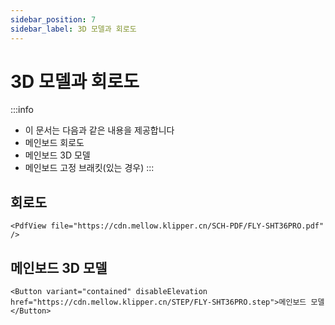 ```yaml
---
sidebar_position: 7
sidebar_label: 3D 모델과 회로도
---
```




# 3D 모델과 회로도


:::info
* 이 문서는 다음과 같은 내용을 제공합니다
* 메인보드 회로도
* 메인보드 3D 모델
* 메인보드 고정 브래킷(있는 경우)
:::

## 회로도

    <PdfView file="https://cdn.mellow.klipper.cn/SCH-PDF/FLY-SHT36PRO.pdf" />


## 메인보드 3D 모델

    <Button variant="contained" disableElevation href="https://cdn.mellow.klipper.cn/STEP/FLY-SHT36PRO.step">메인보드 모델</Button>

